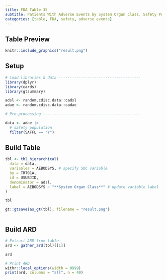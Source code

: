 ```yaml
---
title: FDA Table 35
subtitle: Patients With Adverse Events by System Organ Class, Safety Population, Pooled Analysis (or Trial X)
categories: [table, FDA, safety, adverse events]
---
```


::: panel-tabset
## Table Preview

```r
knitr::include_graphics("result.png")
```

## Setup

```r
# Load libraries & data -------------------------------------
library(dplyr)
library(cards)
library(gtsummary)

adsl <- random.cdisc.data::cadsl
adae <- random.cdisc.data::cadae

# Pre-processing --------------------------------------------

data <- adae |>
  # safety population
  filter(SAFFL == "Y")
```

## Build Table

```r
tbl <- tbl_hierarchical(
  data = data,
  variables = AEBODSYS, # specify SOC variable
  by = TRT01A,
  id = USUBJID,
  denominator = adsl,
  label = AEBODSYS ~ "**System Organ Class**" # update variable label
)

tbl
```

```r
gt::gtsave(as_gt(tbl), filename = "result.png")
```

```r
```

## Build ARD

```r
# Extract ARD from table
ard <- gather_ard(tbl)[[1]]

ard
```

```r
# Print ARD
withr::local_options(width = 9999)
print(ard, columns = "all", n = 40)
```
:::

